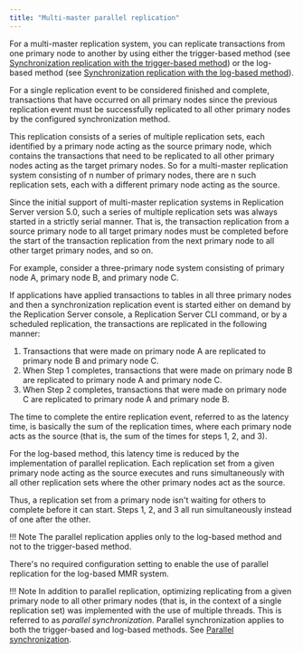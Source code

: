 ```yaml
---
title: "Multi-master parallel replication"
---
```


<div id="mmr_parallel_replication" class="registered_link"></div>

For a multi-master replication system, you can replicate transactions from one primary node to another by using either the trigger-based method (see [Synchronization replication with the trigger-based method](09_sync_replication_trigger_based/#sync_replication_trigger_based)) or the log-based method (see [Synchronization replication with the log-based method](10_sync_replication_log_based/#sync_replication_log_based)).

For a single replication event to be considered finished and complete, transactions that have occurred on all primary nodes since the previous replication event must be successfully replicated to all other primary nodes by the configured synchronization method.

This replication consists of a series of multiple replication sets, each identified by a primary node acting as the source primary node, which contains the transactions that need to be replicated to all other primary nodes acting as the target primary nodes. So for a multi-master replication system consisting of n number of primary nodes, there are n such replication sets, each with a different primary node acting as the source.

Since the initial support of multi-master replication systems in Replication Server version 5.0, such a series of multiple replication sets was always started in a strictly serial manner. That is, the transaction replication from a source primary node to all target primary nodes must be completed before the start of the transaction replication from the next primary node to all other target primary nodes, and so on.

For example, consider a three-primary node system consisting of primary node A, primary node B, and primary node C.

If applications have applied transactions to tables in all three primary nodes and then a synchronization replication event is started either on demand by the Replication Server console, a Replication Server CLI command, or by a scheduled replication, the transactions are replicated in the following manner:

1.  Transactions that were made on primary node A are replicated to primary node B and primary node C.
2.  When Step 1 completes, transactions that were made on primary node B are replicated to primary node A and primary node C.
3.  When Step 2 completes, transactions that were made on primary node C are replicated to primary node A and primary node B.

The time to complete the entire replication event, referred to as the latency time, is basically the sum of the replication times, where each primary node acts as the source (that is, the sum of the times for steps 1, 2, and 3).

For the log-based method, this latency time is reduced by the implementation of parallel replication. Each replication set from a given primary node acting as the source executes and runs simultaneously with all other replication sets where the other primary nodes act as the source.

Thus, a replication set from a primary node isn't waiting for others to complete before it can start. Steps 1, 2, and 3 all run simultaneously instead of one after the other.

!!! Note
    The parallel replication applies only to the log-based method and not to the trigger-based method.

There's no required configuration setting to enable the use of parallel replication for the log-based MMR system.

!!! Note
    In addition to parallel replication, optimizing replicating from a given primary node to all other primary nodes (that is, in the context of a single replication set) was implemented with the use of multiple threads. This is referred to as *parallel synchronization*. Parallel synchronization applies to both the trigger-based and log-based methods. See [Parallel synchronization](../../05_smr_operation/08_optimizing_performance/02_optimize_sync_replication/02_parallel_sync/#parallel_sync).
